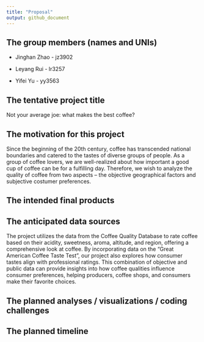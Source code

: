 ```yaml
---
title: "Proposal"
output: github_document
---
```


## The group members (names and UNIs)

* Jinghan Zhao - jz3902

* Leyang Rui - lr3257

* Yifei Yu - yy3563



## The tentative project title

Not your average joe: what makes the best coffee?


## The motivation for this project

Since the beginning of the 20th century, coffee has transcended national boundaries and catered to the tastes of diverse groups of people. As a group of coffee lovers, we are well-realized about how important a good cup of coffee can be for a fulfilling day. Therefore, we wish to analyze the quality of coffee from two aspects -- the objective geographical factors and subjective costumer preferences.





## The intended final products



## The anticipated data sources

The project utilizes the data from the Coffee Quality Database to rate coffee based on their acidity, sweetness, aroma, altitude, and region, offering a comprehensive look at coffee. By incorporating data on the "Great American Coffee Taste Test", our project also explores how consumer tastes align with professional ratings. This combination of objective and public data can provide insights into how coffee qualities influence consumer preferences, helping producers, coffee shops, and consumers make their favorite choices.

## The planned analyses / visualizations / coding challenges



## The planned timeline


